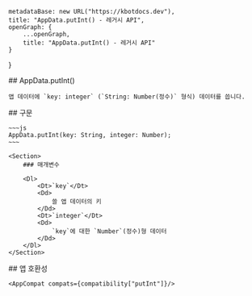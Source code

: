 
    metadataBase: new URL("https://kbotdocs.dev"),
    title: "AppData.putInt() - 레거시 API",
    openGraph: {
        ...openGraph,
        title: "AppData.putInt() - 레거시 API"
    }
}

<Section>
    ## AppData.putInt()

    앱 데이터에 `key: integer` (`String: Number(정수)` 형식) 데이터를 씁니다.
</Section>
<Section>
    ## 구문

    ~~~js
    AppData.putInt(key: String, integer: Number);
    ~~~

    <Section>
        ### 매개변수

        <Dl>
            <Dt>`key`</Dt>
            <Dd>
                쓸 앱 데이터의 키
            </Dd>
            <Dt>`integer`</Dt>
            <Dd>
                `key`에 대한 `Number`(정수)형 데이터
            </Dd>
        </Dl>
    </Section>
</Section>
<Section>
    ## 앱 호환성

    <AppCompat compats={compatibility["putInt"]}/>
</Section>